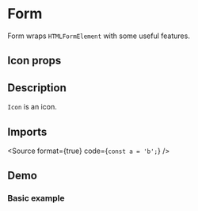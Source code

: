 
<Meta title="Inputs/Form" component={Form} />

# Form

Form wraps `HTMLFormElement` with some useful features.

## Icon props

<ArgTypes of={Form} />

## Description

`Icon` is an icon.

## Imports

<Source format={true} code={`
const a = 'b';
`} />


## Demo

### Basic example
<Canvas of={FormStories.Example} />


